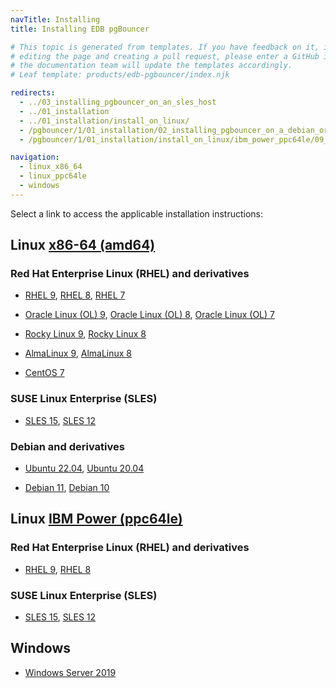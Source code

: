 ```yaml
---
navTitle: Installing
title: Installing EDB pgBouncer

# This topic is generated from templates. If you have feedback on it, instead of
# editing the page and creating a pull request, please enter a GitHub issue and
# the documentation team will update the templates accordingly.
# Leaf template: products/edb-pgbouncer/index.njk

redirects:
  - ../03_installing_pgbouncer_on_an_sles_host
  - ../01_installation
  - ../01_installation/install_on_linux/
  - /pgbouncer/1/01_installation/02_installing_pgbouncer_on_a_debian_or_ubuntu_host/
  - /pgbouncer/1/01_installation/install_on_linux/ibm_power_ppc64le/09_pgbouncer_rhel8_ppcle/

navigation:
  - linux_x86_64
  - linux_ppc64le
  - windows
---
```


Select a link to access the applicable installation instructions:

## Linux [x86-64 (amd64)](linux_x86_64)

### Red Hat Enterprise Linux (RHEL) and derivatives

- [RHEL 9](linux_x86_64/pgbouncer_rhel_9), [RHEL 8](linux_x86_64/pgbouncer_rhel_8), [RHEL 7](linux_x86_64/pgbouncer_rhel_7)

- [Oracle Linux (OL) 9](linux_x86_64/pgbouncer_rhel_9), [Oracle Linux (OL) 8](linux_x86_64/pgbouncer_rhel_8), [Oracle Linux (OL) 7](linux_x86_64/pgbouncer_rhel_7)

- [Rocky Linux 9](linux_x86_64/pgbouncer_other_linux_9), [Rocky Linux 8](linux_x86_64/pgbouncer_other_linux_8)

- [AlmaLinux 9](linux_x86_64/pgbouncer_other_linux_9), [AlmaLinux 8](linux_x86_64/pgbouncer_other_linux_8)

- [CentOS 7](linux_x86_64/pgbouncer_centos_7)

### SUSE Linux Enterprise (SLES)

- [SLES 15](linux_x86_64/pgbouncer_sles_15), [SLES 12](linux_x86_64/pgbouncer_sles_12)

### Debian and derivatives

- [Ubuntu 22.04](linux_x86_64/pgbouncer_ubuntu_22), [Ubuntu 20.04](linux_x86_64/pgbouncer_ubuntu_20)

- [Debian 11](linux_x86_64/pgbouncer_debian_11), [Debian 10](linux_x86_64/pgbouncer_debian_10)

## Linux [IBM Power (ppc64le)](linux_ppc64le)

### Red Hat Enterprise Linux (RHEL) and derivatives

- [RHEL 9](linux_ppc64le/pgbouncer_rhel_9), [RHEL 8](linux_ppc64le/pgbouncer_rhel_8)

### SUSE Linux Enterprise (SLES)

- [SLES 15](linux_ppc64le/pgbouncer_sles_15), [SLES 12](linux_ppc64le/pgbouncer_sles_12)

## Windows

- [Windows Server 2019](windows)
